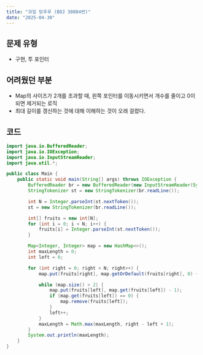 ```yaml
---
title: "과일 탕후루 (BOJ 30804번)"
date: "2025-04-30"
---
```


## 문제 유형
* 구현, 투 포인터

## 어려웠던 부분
* Map의 사이즈가 2개를 초과할 때, 왼쪽 포인터를 이동시키면서 개수를 줄이고 0이 되면 제거되는 로직
* 최대 길이를 갱신하는 것에 대해 이해하는 것이 오래 걸렸다.

## 코드
```java
import java.io.BufferedReader;
import java.io.IOException;
import java.io.InputStreamReader;
import java.util.*;

public class Main {
	public static void main(String[] args) throws IOException {
		BufferedReader br = new BufferedReader(new InputStreamReader(System.in));
		StringTokenizer st = new StringTokenizer(br.readLine());

		int N = Integer.parseInt(st.nextToken());
		st = new StringTokenizer(br.readLine());

		int[] fruits = new int[N];
		for (int i = 0; i < N; i++) {
			fruits[i] = Integer.parseInt(st.nextToken());
		}

		Map<Integer, Integer> map = new HashMap<>();
		int maxLength = 0;
		int left = 0;

		for (int right = 0; right < N; right++) {
			map.put(fruits[right], map.getOrDefault(fruits[right], 0) + 1);

			while (map.size() > 2) {
				map.put(fruits[left], map.get(fruits[left]) - 1);
				if (map.get(fruits[left]) == 0) {
					map.remove(fruits[left]);
				}
				left++;
			}
			maxLength = Math.max(maxLength, right - left + 1);
		}
		System.out.println(maxLength);
	}
}
```